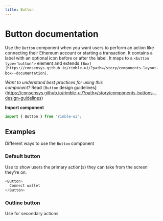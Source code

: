 ```yaml
---
title: Button
---
```



# Button documentation

Use the `Button` component when you want users to perform an action like connecting their Ethereum account or starting a transaction. It contains a label with an optional icon before or after the label. It maps to a `<button type='button'>` element and extends `[Box](https://consensys.github.io/rimble-ui/?path=/story/components-layout-box--documentation)`.

*Want to understand best practices for using this component?* Read `[Button` design guidelines](https://consensys.github.io/rimble-ui/?path=/story/components-buttons--design-guidelines)

**Import component**

```jsx
import { Button } from 'rimble-ui';
```

## Examples

Different ways to use the `Button` component

### Default button

Use to show users the primary action(s) they can take from the screen they're on.



```js is=react-live
<Button>
  Connect wallet
</Button>
```


### Outline button

Use for secondary actions

